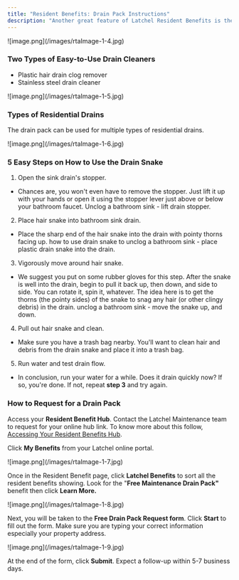 ```yaml
---
title: "Resident Benefits: Drain Pack Instructions"
description: "Another great feature of Latchel Resident Benefits is the Free Drain Pack which can help residents to avoid unnecessary drain clog fees."
---
```


<Frame>
  ![image.png](/images/rtaImage-1-4.jpg)
</Frame>

### **Two Types of Easy-to-Use Drain Cleaners**

- Plastic hair drain clog remover
- Stainless steel drain cleaner

<Frame>
  ![image.png](/images/rtaImage-1-5.jpg)
</Frame>

### **Types of Residential Drains**

The drain pack can be used for multiple types of residential drains.

<Frame>
  ![image.png](/images/rtaImage-1-6.jpg)
</Frame>

### **5 Easy Steps on How to Use the Drain Snake**

1. Open the sink drain's stopper.

- Chances are, you won't even have to remove the stopper. Just lift it up with your hands or open it using the stopper lever just above or below your bathroom faucet. Unclog a bathroom sink - lift drain stopper.

2. Place hair snake into bathroom sink drain.

- Place the sharp end of the hair snake into the drain with pointy thorns facing up. how to use drain snake to unclog a bathroom sink - place plastic drain snake into the drain.

3. Vigorously move around hair snake.

- We suggest you put on some rubber gloves for this step. After the snake is well into the drain, begin to pull it back up, then down, and side to side. You can rotate it, spin it, whatever. The idea here is to get the thorns (the pointy sides) of the snake to snag any hair (or other clingy debris) in the drain. unclog a bathroom sink - move the snake up, and down.

4. Pull out hair snake and clean.

- Make sure you have a trash bag nearby. You'll want to clean hair and debris from the drain snake and place it into a trash bag.

5. Run water and test drain flow.

- In conclusion, run your water for a while. Does it drain quickly now? If so, you're done. If not, repeat **step 3** and try again.

### **How to Request for a Drain Pack**

Access your **Resident Benefit Hub**. Contact the Latchel Maintenance team to request for your online hub link. To know more about this follow, [Accessing Your Resident Benefits Hub](/s/topic/0TO5e000000h9wrGAA/Accessing-Your-Resident-Benefits-Hub).

Click **My Benefits** from your Latchel online portal.

<Frame>
  ![image.png](/images/rtaImage-1-7.jpg)
</Frame>

Once in the Resident Benefit page, click **Latchel Benefits** to sort all the resident benefits showing. Look for the "**Free Maintenance Drain Pack"** benefit then click **Learn More.**

<Frame>
  ![image.png](/images/rtaImage-1-8.jpg)
</Frame>

Next, you will be taken to the **Free Drain Pack Request form**. Click **Start** to fill out the form. Make sure you are typing your correct information especially your property address.

<Frame>
  ![image.png](/images/rtaImage-1-9.jpg)
</Frame>

At the end of the form, click **Submit**. Expect a follow-up within 5-7 business days.